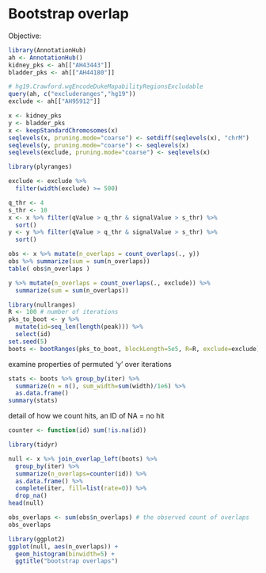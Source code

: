 # Bootstrap overlap

Objective: 

```r
library(AnnotationHub)
ah <- AnnotationHub()
kidney_pks <- ah[["AH43443"]]
bladder_pks <- ah[["AH44180"]]
```

```r
# hg19.Crawford.wgEncodeDukeMapabilityRegionsExcludable
query(ah, c("excluderanges","hg19"))
exclude <- ah[["AH95912"]] 
```

```r
x <- kidney_pks
y <- bladder_pks
x <- keepStandardChromosomes(x)
seqlevels(x, pruning.mode="coarse") <- setdiff(seqlevels(x), "chrM")
seqlevels(y, pruning.mode="coarse") <- seqlevels(x)
seqlevels(exclude, pruning.mode="coarse") <- seqlevels(x)
```

```r
library(plyranges)
```

```r
exclude <- exclude %>%
  filter(width(exclude) >= 500)
```

```r
q_thr <- 4
s_thr <- 10
x <- x %>% filter(qValue > q_thr & signalValue > s_thr) %>%
  sort()
y <- y %>% filter(qValue > q_thr & signalValue > s_thr) %>%
  sort()
```

```r
obs <- x %>% mutate(n_overlaps = count_overlaps(., y))
obs %>% summarize(sum = sum(n_overlaps))
table( obs$n_overlaps )
```

```r
y %>% mutate(n_overlaps = count_overlaps(., exclude)) %>%
  summarize(sum = sum(n_overlaps))
```

```r
library(nullranges)
R <- 100 # number of iterations
pks_to_boot <- y %>%
  mutate(id=seq_len(length(peak))) %>%
  select(id)
set.seed(5)
boots <- bootRanges(pks_to_boot, blockLength=5e5, R=R, exclude=exclude)
```

examine properties of permuted 'y' over iterations

```r
stats <- boots %>% group_by(iter) %>%
  summarize(n = n(), sum_width=sum(width)/1e6) %>%
  as.data.frame()
summary(stats)
```

detail of how we count hits, an ID of NA = no hit

```r
counter <- function(id) sum(!is.na(id)) 
```

```r
library(tidyr)
```

```r
null <- x %>% join_overlap_left(boots) %>%
  group_by(iter) %>%
  summarize(n_overlaps=counter(id)) %>%
  as.data.frame() %>%
  complete(iter, fill=list(rate=0)) %>%
  drop_na()
head(null)
```

```r
obs_overlaps <- sum(obs$n_overlaps) # the observed count of overlaps
obs_overlaps
```

```r
library(ggplot2)
ggplot(null, aes(n_overlaps)) +
  geom_histogram(binwidth=5) +
  ggtitle("bootstrap overlaps")
```
